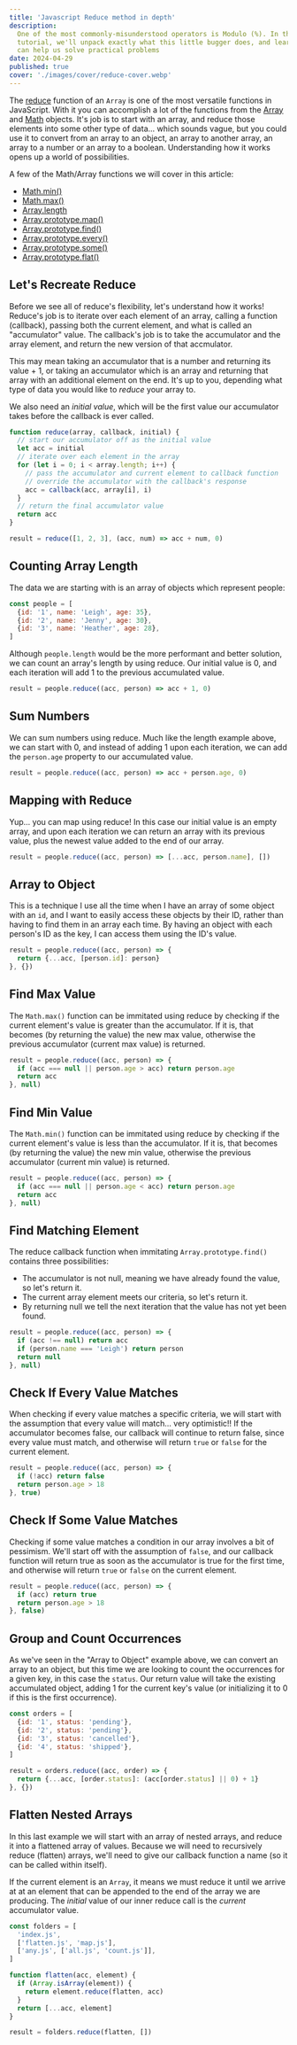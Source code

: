 ```yaml
---
title: 'Javascript Reduce method in depth'
description:
  One of the most commonly-misunderstood operators is Modulo (%). In this
  tutorial, we'll unpack exactly what this little bugger does, and learn how it
  can help us solve practical problems
date: 2024-04-29
published: true
cover: './images/cover/reduce-cover.webp'
---
```


The
[reduce](https://developer.mozilla.org/en-US/docs/Web/JavaScript/Reference/Global_Objects/Array/reduce)
function of an `Array` is one of the most versatile functions in JavaScript.
With it you can accomplish a lot of the functions from the
[Array](https://developer.mozilla.org/en-US/docs/Web/JavaScript/Reference/Global_Objects/Array)
and
[Math](https://developer.mozilla.org/en-US/docs/Web/JavaScript/Reference/Global_Objects/Math)
objects. It's job is to start with an array, and reduce those elements into some
other type of data... which sounds vague, but you could use it to convert from
an array to an object, an array to another array, an array to a number or an
array to a boolean. Understanding how it works opens up a world of
possibilities.

<YouTubeEmbed videoid="7o0KR-wAMwg" />

A few of the Math/Array functions we will cover in this article:

- [Math.min()](https://developer.mozilla.org/en-US/docs/Web/JavaScript/Reference/Global_Objects/Math/min)
- [Math.max()](https://developer.mozilla.org/en-US/docs/Web/JavaScript/Reference/Global_Objects/Math/max)
- [Array.length](https://developer.mozilla.org/en-US/docs/Web/JavaScript/Reference/Global_Objects/Array/length)
- [Array.prototype.map()](https://developer.mozilla.org/en-US/docs/Web/JavaScript/Reference/Global_Objects/Array/map)
- [Array.prototype.find()](https://developer.mozilla.org/en-US/docs/Web/JavaScript/Reference/Global_Objects/Array/find)
- [Array.prototype.every()](https://developer.mozilla.org/en-US/docs/Web/JavaScript/Reference/Global_Objects/Array/every)
- [Array.prototype.some()](https://developer.mozilla.org/en-US/docs/Web/JavaScript/Reference/Global_Objects/Array/some)
- [Array.prototype.flat()](https://developer.mozilla.org/en-US/docs/Web/JavaScript/Reference/Global_Objects/Array/flat)

## Let's Recreate Reduce

Before we see all of reduce's flexibility, let's understand how it works!
Reduce's job is to iterate over each element of an array, calling a function
(callback), passing both the current element, and what is called an
"accumulator" value. The callback's job is to take the accumulator and the array
element, and return the new version of that accmulator.

<ArticleImage src="./images/reduce.webp" alt="reduce explanation not found" />

This may mean taking an accumulator that is a number and returning its value +
1, or taking an accumulator which is an array and returning that array with an
additional element on the end. It's up to you, depending what type of data you
would like to _reduce_ your array to.

We also need an _initial value_, which will be the first value our accumulator
takes before the callback is ever called.

```js
function reduce(array, callback, initial) {
  // start our accumulator off as the initial value
  let acc = initial
  // iterate over each element in the array
  for (let i = 0; i < array.length; i++) {
    // pass the accumulator and current element to callback function
    // override the accumulator with the callback's response
    acc = callback(acc, array[i], i)
  }
  // return the final accumulator value
  return acc
}

result = reduce([1, 2, 3], (acc, num) => acc + num, 0)
```

## Counting Array Length

The data we are starting with is an array of objects which represent people:

```js
const people = [
  {id: '1', name: 'Leigh', age: 35},
  {id: '2', name: 'Jenny', age: 30},
  {id: '3', name: 'Heather', age: 28},
]
```

Although `people.length` would be the more performant and better solution, we
can count an array's length by using reduce. Our initial value is 0, and each
iteration will add 1 to the previous accumulated value.

```js
result = people.reduce((acc, person) => acc + 1, 0)
```

## Sum Numbers

We can sum numbers using reduce. Much like the length example above, we can
start with 0, and instead of adding 1 upon each iteration, we can add the
`person.age` property to our accumulated value.

```js
result = people.reduce((acc, person) => acc + person.age, 0)
```

## Mapping with Reduce

Yup... you can map using reduce! In this case our initial value is an empty
array, and upon each iteration we can return an array with its previous value,
plus the newest value added to the end of our array.

```js
result = people.reduce((acc, person) => [...acc, person.name], [])
```

## Array to Object

This is a technique I use all the time when I have an array of some object with
an `id`, and I want to easily access these objects by their ID, rather than
having to find them in an array each time. By having an object with each
person's ID as the key, I can access them using the ID's value.

```js
result = people.reduce((acc, person) => {
  return {...acc, [person.id]: person}
}, {})
```

## Find Max Value

The `Math.max()` function can be immitated using reduce by checking if the
current element's value is greater than the accumulator. If it is, that becomes
(by returning the value) the new max value, otherwise the previous accumulator
(current max value) is returned.

```js
result = people.reduce((acc, person) => {
  if (acc === null || person.age > acc) return person.age
  return acc
}, null)
```

## Find Min Value

The `Math.min()` function can be immitated using reduce by checking if the
current element's value is less than the accumulator. If it is, that becomes (by
returning the value) the new min value, otherwise the previous accumulator
(current min value) is returned.

```js
result = people.reduce((acc, person) => {
  if (acc === null || person.age < acc) return person.age
  return acc
}, null)
```

## Find Matching Element

The reduce callback function when immitating `Array.prototype.find()` contains
three possibilities:

- The accumulator is not null, meaning we have already found the value, so let's
  return it.
- The current array element meets our criteria, so let's return it.
- By returning null we tell the next iteration that the value has not yet been
  found.

```js
result = people.reduce((acc, person) => {
  if (acc !== null) return acc
  if (person.name === 'Leigh') return person
  return null
}, null)
```

## Check If Every Value Matches

When checking if every value matches a specific criteria, we will start with the
assumption that every value will match... very optimistic!! If the accumulator
becomes false, our callback will continue to return false, since every value
must match, and otherwise will return `true` or `false` for the current element.

```js
result = people.reduce((acc, person) => {
  if (!acc) return false
  return person.age > 18
}, true)
```

## Check If Some Value Matches

Checking if some value matches a condition in our array involves a bit of
pessimism. We'll start off with the assumption of `false`, and our callback
function will return true as soon as the accumulator is true for the first time,
and otherwise will return `true` or `false` on the current element.

```js
result = people.reduce((acc, person) => {
  if (acc) return true
  return person.age > 18
}, false)
```

## Group and Count Occurrences

As we've seen in the "Array to Object" example above, we can convert an array to
an object, but this time we are looking to count the occurrences for a given
key, in this case the `status`. Our return value will take the existing
accumulated object, adding 1 for the current key's value (or initializing it to
0 if this is the first occurrence).

```js
const orders = [
  {id: '1', status: 'pending'},
  {id: '2', status: 'pending'},
  {id: '3', status: 'cancelled'},
  {id: '4', status: 'shipped'},
]

result = orders.reduce((acc, order) => {
  return {...acc, [order.status]: (acc[order.status] || 0) + 1}
}, {})
```

## Flatten Nested Arrays

In this last example we will start with an array of nested arrays, and reduce it
into a flattened array of values. Because we will need to recursively reduce
(flatten) arrays, we'll need to give our callback function a name (so it can be
called within itself).

If the current element is an `Array`, it means we must reduce it until we arrive
at at an element that can be appended to the end of the array we are producing.
The _initial_ value of our inner reduce call is the _current_ accumulator value.

```js
const folders = [
  'index.js',
  ['flatten.js', 'map.js'],
  ['any.js', ['all.js', 'count.js']],
]

function flatten(acc, element) {
  if (Array.isArray(element)) {
    return element.reduce(flatten, acc)
  }
  return [...acc, element]
}

result = folders.reduce(flatten, [])
```

